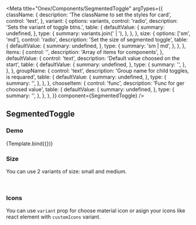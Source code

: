 


<Meta
    title="Onex/Components/SegmentedToggle"
    argTypes={{
      className: {
      description: 'The className to set the styles for card',
      control: 'text',
    },
    variant: {
      options: variants,
      control: 'radio',
      description: 'Sets the variant of toggle btns.',
      table: {
        defaultValue: {
          summary: undefined,
        },
        type: {
          summary: variants.join(' | '),
        },
      },
    },
    size: {
      options: ['sm', 'md'],
      control: 'radio',
      description: 'Set the size of segmented toggle',
      table: {
        defaultValue: {
          summary: undefined,
        },
        type: {
          summary: 'sm | md',
        },
      },
    },
    items: {
      control: '',
      description: 'Array of items for components',
    },
    defaultValue: {
      control: 'text',
      description: 'Default value choosed on the start',
      table: {
        defaultValue: {
          summary: undefined,
        },
        type: {
          summary: '',
        },
      },
    },
    groupName: {
      control: 'text',
      description: 'Group name for child toggles, is requared',
      table: {
        defaultValue: {
          summary: undefined,
        },
        type: {
          summary: '',
        },
      },
    },
    chooseItem: {
      control: 'func',
      description: 'Func for ger choosed value',
      table: {
        defaultValue: {
          summary: undefined,
        },
        type: {
          summary: '',
        },
      },
    },
    }}
    component={SegmentedToggle}
/>


## SegmentedToggle

### Demo

<Canvas>
    <Story
        name="Demo"
        args={{
            groupName: 'demo',
            items: [
                {
                    value: 'item1',
                    id: '1',
                    name: 'textLabels',
                    label: 'info',
                },
                {
                    value: 'item2',
                    id: '2',
                    name: 'textLabels',
                    label: 'info',
                },
                {
                    value: 'item3',
                    id: '3',
                    name: 'textLabels',
                    label: 'info',
                },
            ],
        }}>
        {Template.bind({})}
    </Story>
</Canvas>

<ArgsTable story="Demo" />

### Size

You can use 2 variants of size: small and medium.

<Canvas>
    <Story name="SizeSm" story={stories.SizeSm} />
    <br/>
    <Story name="SizeMd" story={stories.SizeMd} />
</Canvas>

### Icons

You can use ```variant``` prop for choose material icon or asign your icons like react element with ```customIcons``` variant.

<Canvas>
    <Story name="Icons" story={stories.Icons} />
</Canvas>
